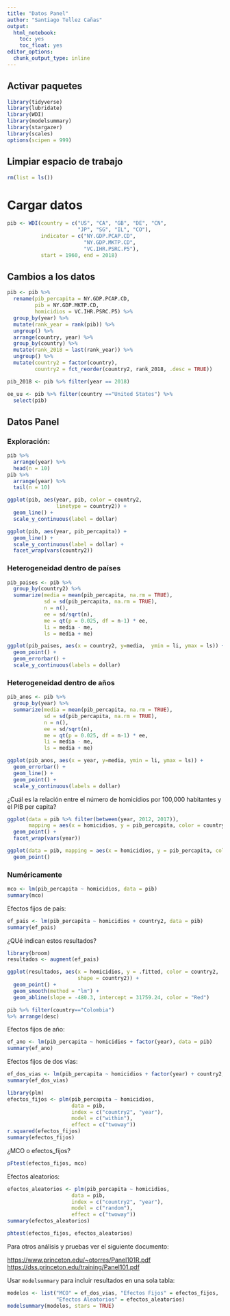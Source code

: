 ```yaml
---
title: "Datos Panel"
author: "Santiago Tellez Cañas"
output: 
  html_notebook:
    toc: yes
    toc_float: yes
editor_options: 
  chunk_output_type: inline
---
```


## Activar paquetes

```r
library(tidyverse)
library(lubridate)
library(WDI)
library(modelsummary)
library(stargazer)
library(scales)
options(scipen = 999)
```

## Limpiar espacio de trabajo

```r
rm(list = ls())
```

# Cargar datos

```r
pib <- WDI(country = c("US", "CA", "GB", "DE", "CN", 
                       "JP", "SG", "IL", "CO"), 
           indicator = c("NY.GDP.PCAP.CD", 
                         "NY.GDP.MKTP.CD", 
                         "VC.IHR.PSRC.P5"), 
           start = 1960, end = 2018)
```

## Cambios a los datos

```r
pib <- pib %>% 
  rename(pib_percapita = NY.GDP.PCAP.CD, 
         pib = NY.GDP.MKTP.CD, 
         homicidios = VC.IHR.PSRC.P5) %>%  
  group_by(year) %>% 
  mutate(rank_year = rank(pib)) %>% 
  ungroup() %>% 
  arrange(country, year) %>% 
  group_by(country) %>% 
  mutate(rank_2018 = last(rank_year)) %>% 
  ungroup() %>% 
  mutate(country2 = factor(country), 
         country2 = fct_reorder(country2, rank_2018, .desc = TRUE))
```

```r
pib_2018 <- pib %>% filter(year == 2018)

ee_uu <- pib %>% filter(country =="United States") %>% 
  select(pib)
```

## Datos Panel

### Exploración:

```r
pib %>% 
  arrange(year) %>% 
  head(n = 10)
pib %>% 
  arrange(year) %>% 
  tail(n = 10)
```

```r
ggplot(pib, aes(year, pib, color = country2, 
                linetype = country2)) + 
  geom_line() + 
  scale_y_continuous(label = dollar)
```

```r
ggplot(pib, aes(year, pib_percapita)) + 
  geom_line() + 
  scale_y_continuous(label = dollar) + 
  facet_wrap(vars(country2))
```

### Heterogeneidad dentro de países

```r
pib_paises <- pib %>% 
  group_by(country2) %>% 
  summarize(media = mean(pib_percapita, na.rm = TRUE), 
            sd = sd(pib_percapita, na.rm = TRUE), 
            n = n(), 
            ee = sd/sqrt(n), 
            me = qt(p = 0.025, df = n-1) * ee, 
            li = media - me,
            ls = media + me)
```

```r
ggplot(pib_paises, aes(x = country2, y=media,  ymin = li, ymax = ls)) + 
  geom_point() + 
  geom_errorbar() + 
  scale_y_continuous(labels = dollar)
```

### Heterogeneidad dentro de años

```r
pib_anos <- pib %>% 
  group_by(year) %>% 
  summarize(media = mean(pib_percapita, na.rm = TRUE), 
            sd = sd(pib_percapita, na.rm = TRUE), 
            n = n(), 
            ee = sd/sqrt(n), 
            me = qt(p = 0.025, df = n-1) * ee, 
            li = media - me,
            ls = media + me)
```

```r
ggplot(pib_anos, aes(x = year, y=media, ymin = li, ymax = ls)) + 
  geom_errorbar() + 
  geom_line() +
  geom_point() + 
  scale_y_continuous(labels = dollar)
```

¿Cuál es la relación entre el número de homicidios por 100,000 habitantes y el PIB per capita?

```r
ggplot(data = pib %>% filter(between(year, 2012, 2017)), 
       mapping = aes(x = homicidios, y = pib_percapita, color = country2)) + 
  geom_point() + 
  facet_wrap(vars(year))
```

```r
ggplot(data = pib, mapping = aes(x = homicidios, y = pib_percapita, color = country2, alpha =year)) + 
  geom_point()
```

### Numéricamente

```r
mco <- lm(pib_percapita ~ homicidios, data = pib)
summary(mco)


```

Efectos fijos de país:

```r
ef_pais <- lm(pib_percapita ~ homicidios + country2, data = pib)
summary(ef_pais)
```

¿QUé indican estos resultados?

```r
library(broom)
resultados <- augment(ef_pais)

ggplot(resultados, aes(x = homicidios, y = .fitted, color = country2, 
                       shape = country2)) + 
  geom_point() + 
  geom_smooth(method = "lm") +
  geom_abline(slope = -480.3, intercept = 31759.24, color = "Red")
```

```r
pib %>% filter(country=="Colombia")
%>% arrange(desc)
```

Efectos fijos de año:

```r
ef_ano <- lm(pib_percapita ~ homicidios + factor(year), data = pib)
summary(ef_ano)
```

Efectos fijos de dos vías:

```r
ef_dos_vias <- lm(pib_percapita ~ homicidios + factor(year) + country2, data = pib)
summary(ef_dos_vias)
```

```r
library(plm)
efectos_fijos <- plm(pib_percapita ~ homicidios, 
                     data = pib, 
                     index = c("country2", "year"), 
                     model = c("within"), 
                     effect = c("twoway"))
r.squared(efectos_fijos)
summary(efectos_fijos)
```

¿MCO o efectos_fijos?

```r
pFtest(efectos_fijos, mco)
```

Efectos aleatorios:

```r
efectos_aleatorios <- plm(pib_percapita ~ homicidios, 
                     data = pib, 
                     index = c("country2", "year"), 
                     model = c("random"), 
                     effect = c("twoway"))
summary(efectos_aleatorios)
```

```r
phtest(efectos_fijos, efectos_aleatorios)
```

Para otros análisis y pruebas ver el siguiente documento:

<https://www.princeton.edu/~otorres/Panel101R.pdf> <https://dss.princeton.edu/training/Panel101.pdf>

Usar `modelsummary` para incluir resultados en una sola tabla:

```r
modelos <- list("MCO" = ef_dos_vias, "Efectos Fijos" = efectos_fijos, 
                "Efectos Aleatorios" = efectos_aleatorios)
modelsummary(modelos, stars = TRUE)
```
